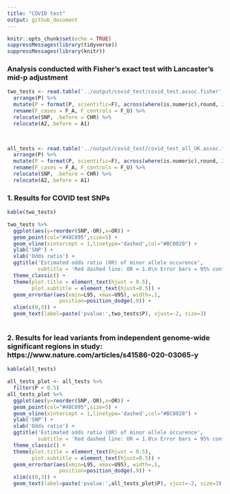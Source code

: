 ```yaml
---
title: "COVID test"
output: github_document
---
```


```r
knitr::opts_chunk$set(echo = TRUE)
suppressMessages(library(tidyverse))
suppressMessages(library(knitr))
```


### Analysis conducted with Fisher's exact test with Lancaster's mid-p adjustment

```r
two_tests <- read.table('../output/covid_test/covid_test.assoc.fisher',header=T) %>%
  arrange(P) %>%
  mutate(P = format(P, scientific=F), across(where(is.numeric),round, 2)) %>%
  rename(F_cases = F_A, F_controls = F_U) %>%
  relocate(SNP, .before = CHR) %>%
  relocate(A2,.before = A1)
  


all_tests <- read.table('../output/covid_test/covid_test_all_UK.assoc.fisher',header=T) %>%
  arrange(P) %>%
  mutate(P = format(P, scientific=F), across(where(is.numeric),round, 2)) %>%
  rename(F_cases = F_A, F_controls = F_U) %>%
  relocate(SNP, .before = CHR) %>%
  relocate(A2,.before = A1)

```


### 1. Results for COVID test SNPs

```r
kable(two_tests)
```



```r
two_tests %>%
  ggplot(aes(y=reorder(SNP,-OR),x=OR)) + 
  geom_point(col="#48C095",size=5) +
  geom_vline(xintercept = 1,linetype='dashed',col="#BC0020") +
  ylab('SNP') +
  xlab('Odds ratio') +
  ggtitle('Estimated odds ratio (OR) of minor allele occurence', 
          subtitle = 'Red dashed line: OR = 1.0\n Error bars = 95% confidence interval') +
  theme_classic() +
  theme(plot.title = element_text(hjust = 0.5),
        plot.subtitle = element_text(hjust=0.5)) +
  geom_errorbar(aes(xmin=L95, xmax=U95), width=.1,
                 position=position_dodge(.9)) +
  xlim(c(0,3)) +
  geom_text(label=paste('pvalue:',two_tests$P), vjust=-2, size=3)
 
```

### 2. Results for lead variants from independent genome-wide significant regions in study: https://www.nature.com/articles/s41586-020-03065-y
 

```r
kable(all_tests)
```

```r
all_tests_plot <- all_tests %>%
  filter(P < 0.5) 
all_tests_plot %>%
  ggplot(aes(y=reorder(SNP,-OR),x=OR)) + 
  geom_point(col="#48C095",size=5) +
  geom_vline(xintercept = 1,linetype='dashed',col="#BC0020") +
  ylab('SNP') +
  xlab('Odds ratio') +
  ggtitle('Estimated odds ratio (OR) of minor allele occurence', 
          subtitle = 'Red dashed line: OR = 1.0\n Error bars = 95% confidence interval') +
  theme_classic() +
  theme(plot.title = element_text(hjust = 0.5),
        plot.subtitle = element_text(hjust=0.5)) +
  geom_errorbar(aes(xmin=L95, xmax=U95), width=.1,
                 position=position_dodge(.9)) +
  xlim(c(0,3)) +
  geom_text(label=paste('pvalue:',all_tests_plot$P), vjust=-2, size=3)
 
```

